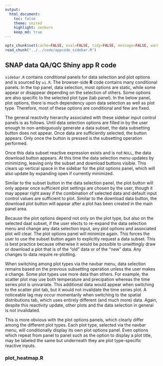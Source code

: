 ```yaml
---
output:
  html_document:
    toc: false
    theme: united
    highlight: zenburn
    keep_md: true
---
```


```r
opts_chunk$set(cache=FALSE, eval=FALSE, tidy=FALSE, message=FALSE, warning=FALSE)
read_chunk("../../code/appcode_sidebar.R")
```

##
##
## SNAP data QA/QC Shiny app R code

`sidebar.R` contains conditional panels for data selection and plot options and is sourced by `ui.R`.
The browser-side **R** code contains many conditional panels.
In the top panel, data selection, most options are static, while some appear or disappear depending on the selection of others.
Some options are also specific to the selected plot type (tab panel).
In the below panel, plot options, there is much dependency upon data selection as well as plot type.
Therefore, most of these options are conditional and few are fixed.

The general reactivity hierarchy associated with these sidebar input control panels is as follows.
Until data selection options are filled in by the user enough to non-ambiguously generate a data subset, the data subsetting button does not appear.
Once data are sufficiently selected, the button appears.
Only once the button is pressed is the subsetting operation performed.

Once this data subset reactive expression exists and is not `NULL`, the data download button appears.
At this time the data selection menu updates by minimizing, leaving only the subset and download buttons visible.
This clears up vertical space in the sidebar for the plot options panel, which will also update by expanding open if currently minimized.

Similar to the subset button in the data selection panel,
the plot button will only appear once sufficient plot settings are chosen by the user,
though it may appear right away if the combination of selected data and default input control values are sufficient to plot.
Similar to the download data button, the download plot button will appear after a plot has been created in the main panel area.

Because the plot options depend not only on the plot type, but also on the selected daat subset,
if the user elects to re-expand the data selection menu and change any data selection input,
any plot options and associated plot will clear.
The plot options panel will minimize again.
This forces the user to use the subset button again to explicitly request a data subset.
This is best practice because otherwise it would be possible to unwittingly draw or download a plot that is of the "old" data or of the "new" data.
Any changes to data require re-plotting.

When switching among plot types via the navbar menu, data selection remains based on the previous subsetting operation unless the user makes a change.
Some plot types use more data than others.
For example, the scatter plot may use both temperature and precipation whereas the time series plot is univariate.
This additional data would appear when switching to the scatter plot tab, but it would not invalidate the time series plot.
A noticeable lag may occur momentarily when switching to the spatial distributions tab, which uses entirely different (and much more) data.
Again, despite this reactivity update, other plots and the data selection in general is not invalidated.

This is more obvious with the plot options panels, which clearly differ among the different plot types.
Each plot type, selected via the navbar menu, will conditionally display its own plot options panel.
Even options which repeat from panel to panel such as the option to display a plot title, may be labeled the same but underneath they are plot type-specific reactive inputs.

### plot_heatmap.R

```r
```
